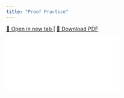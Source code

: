 ```yaml
---
title: "Proof Practice"
---
```


<p>
  <a href="pdf/ProofPractice.pdf" target="_blank" rel="noopener noreferrer">
    📖 Open in new tab
  </a> |
  <a href="pdf/ProofPractice.pdf" download>
    📄 Download PDF
  </a>
</p>

<div class="responsive-pdf">
  <iframe src="pdf/ProofPractice.pdf" frameborder="0"></iframe>
</div>